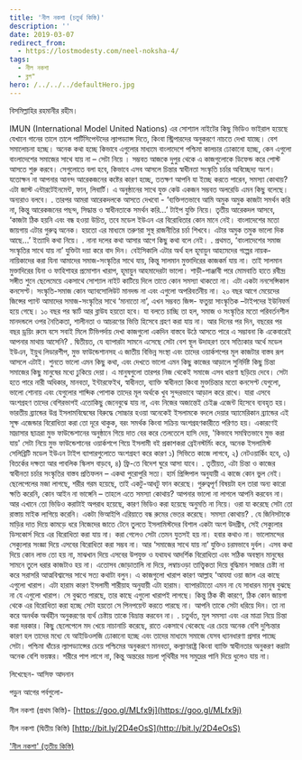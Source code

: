 ```yaml
---
title: 'নীল নকশা (চতুর্থ কিস্তি)'
description: ''
date: 2019-03-07
redirect_from:
  - https://lostmodesty.com/neel-noksha-4/
tags:
  - নীল নকশা
  - ব্লগ"
hero: /../../../defaultHero.jpg
---
```


বিসমিল্লাহির রহমানীর রহীম।

IMUN (International Model United Nations) এর সোশ্যাল নাইটের কিছু ভিডিও ভাইরাল হয়েছে যেখানে গানের তালে তালে পার্টিসিপেন্টদের ল্যাপড্যান্স দিতে, কিংবা স্ট্রিপারদের অনুকরণে নাচতে দেখা যাচ্ছে। বেশ সমালোচনা হচ্ছে। অনেক কথা হচ্ছে কিভাবে এগুলোর মাধ্যমে বাংলাদেশে পশ্চিমা কালচার ঢোকানো হচ্ছে, কেন এগুলো বাংলাদেশের সমাজের সাথে যায় না – সেটা নিয়ে । সম্ভবত আজকে দুপুর থেকে এ কাজগুলোকে ডিফেন্ড করে পোস্ট আসতে শুরু করবে। সেগুলোতে বলা হবে, কিভাবে এসব আসলে চিন্তার স্বাধীনতা সংস্কৃতি চর্চার অবিচ্ছেদ্য অংশ। যতোক্ষন না আপনার আনন্দ আরেকজনের কষ্টের কারণ হচ্ছে, ততক্ষণ আপনি যা ইচ্ছে করতে পারেন, সমস্যা কোথায়? এটা জাস্ট এন্টারটেইনমেন্ট, ফান, লিবার্টি। এ অনুষ্ঠানের সাথে যুক্ত কেউ একজন সম্ভবত অলরেডি এমন কিছু বলেছে। অন্যরাও বলবে। . তারপর আমরা আরেকদলকে আসতে দেখবো - ‘ব্যক্তিগতভাবে আমি অমুক অমুক কাজটা সমর্থন করি না, কিন্তু আরেকজনের পছন্দ, সিদ্ধান্ত ও স্বাধীনতাকে সমর্থন করি...’ টাইপ যুক্তি নিয়ে। তৃতীয় আরেকদল আসবে, ‘কাজটা ঠিক হয়নি এবং বন্ধ হওয়া উচিত, তবে মডেল ইউএন এর বিরোধিতার কোন মানে নেই। বাংলাদেশের মতো জায়গায় এটার গুরুত্ব অনেক। হয়তো এর মাধ্যমে তরুণরা সুস্থ রাজনীতির চর্চা শিখবে। এটার অমুক তমুক ভালো দিক আছে...’ ইত্যাদি কথা নিয়ে। . নানা দলের কথা আসার আগে কিছু কথা বলে নেই। . প্রথমত, ‘বাংলাদেশের সমাজ সংস্কৃতির সাথে যায় না’ যুক্তিটা দয়া করে বাদ দিন। বেইসিকালি এটার অর্থ হল হূমায়ুন আহমেদের গল্পের নায়ক-নায়িকাদের করা যিনা আমাদের সমাজ-সংস্কৃতির সাথে যায়, কিন্তু সালমান মুক্তাদিরের কাজকর্ম যায় না। তাই সালমান মুক্তাদিরের যিনা ও ফাহিশাহর প্রমোশান খারাপ, হূমায়ুন আহমাদেরটা ভালো। শাড়ী-পাঞ্জাবী পরে মোমবাতি হাতে রবীন্দ্র সঙ্গীত শুনে ছেলেমেয়ে একসাথে সোশ্যাল নাইট কাটিয়ে দিলে তাতে কোন সমস্যা থাকতো না। এটা একটা ননসেন্সিকাল কনসেপ্ট। সংস্কৃতি-সমাজ কোন অ্যাবসোলিউট মানদন্ড না এবং এগুলো অপরিবর্তনীয় না। ২০ বছর আগে মেয়েদের জিন্সের প্যান্ট আমাদের সমাজ-সংস্কৃতির সাথে ‘মানাতো না’, এখন সম্ভবত জিন্স- ফতুয়া সাংস্কৃতিক –টাইপদের ইউনিফর্ম হয়ে গেছে। ১০ বছর পর স্কার্ট আর ব্লাউয হয়তো হবে। যা বলতে চাচ্ছি তা হল, সমাজ ও সংস্কৃতির মতো পরিবর্তনশীল মানদন্ডলে ওপর নৈতিকতা, শালীনতা ও আচরণের ভিত্তি হিসেবে গ্রহণ করা যায় না। আর দিনের পর দিন, বছরের পর বছর ড্রয়িং রুমে বসে সবাই মিলে টিভিপর্দায় দেখা কাজগুলো একদিন বাস্তবে উঠে আসতে পারে এ সম্ভাবনা কি একেবারেই আপনার মাথায় আসেনি? . দ্বিতীয়ত, যে ব্যাপারটা সামনে এসেছে সেটা বেশ স্থূল উদাহরণ তবে সত্যিকার অর্থে মডেল ইউএন, ইয়ুথ লিডারশীপ, মুভ ফাউন্ডেশানসহ এ জাতীয় বিভিন্ন সংস্থা এবং তাদের ওয়ার্কশপের মূল কাজটার বাস্তব রূপ আসলে এটাই। শুনতে ভালো এমন কিছু কথা, এবং দেখতে ভালো এমন কিছু কাজের আড়ালে সুনির্দিষ্ট কিছু চিন্তা সমাজের কিছু মানুষের মধ্যে ঢুকিয়ে দেয়া। এ মানুষগুলো তারপর নিজ থেকেই সমাজে এসব ধারণা ছড়িয়ে দেবে। সেটা হতে পারে নারী অধিকার, মানবতা, ইন্টারফেইথ, স্বাধীনতা, ব্যাক্তি স্বাধীনতা কিংবা মুক্তচিন্তার মতো কনসেপ্ট যেগুলো, ভালো শোনায় এবং যেগুলোর শাব্দিক পোশাক তাদের মূল অর্থকে খুব সুন্দরভাবে আড়াল করে রাখে। যারা এসবে অংশগ্রহণ তাদের বেশিরভাগই এতোকিছু জেনেবুঝে যায় না, এবং নিজের অজান্তেই চেইঞ্জ এজেন্ট হিসেবে ব্যবহৃত হয়। ভারতীয় ব্র্যান্ডের উগ্র ইসলামবিদ্বেষের বিরুদ্ধে সোচ্চার হওয়া অনেকেই ইসলামকে বদলে দেয়ার অ্যামেরিকান ব্র্যান্ডের এই সূক্ষ এজেন্ডার বিরোধিতা করা তো দূরে থাকুক, বরং সমর্থক কিংবা সক্রিয় অংশগ্রহণকারীতে পরিণত হয়। একারণেই মাদ্রাসার ছাত্ররা মুভ ফাউন্ডেশানের অনুষ্ঠানে গিয়ে দাত বের করে তেলতেলে হাসি দেয়, 'কিভাবে সমন্বিতভাবে মুভ করা যায়' সেটা নিয়ে মুভ ফাউন্ডেশানের ওয়ার্কশপে গিয়ে ইসলামী বই প্রকাশকরা ব্রেইনস্টর্মিং করে, অনেক ইসলামিস্ট সেলিব্রিটি মডেল ইউএন টাইপ ব্যাপারগুলোতে অংশগ্রহণ করে কারণ ১) সিভিতে কাজে লাগবে, ২) নেটওয়ার্কিং হবে, ৩) বিতর্কের দক্ষতা আর পাবলিক স্কিলস বাড়বে, ৪) ফ্রি-তে বিদেশ ঘুরে আসা যাবে। . তৃতীয়ত, এটা চিন্তা ও কাজের স্বাধীনতা চর্চার সংস্কৃতির বাস্তব প্রতিফলন – একথা পুরোপুরি সত্য। হার্ম প্রিন্সিপাল অনুযায়ী এ কাজে কোন ভুল নেই। ছেলেপেলের মজা লাগছে, শরীর গরম হয়েছে, তাই একটু-আধটু ফান করেছে। গুরুত্বপূর্ণ বিষয়টা হল তারা অন্য কারো ক্ষতি করেনি, কোন আইন না ভাঙ্গেনি – তাহলে এতে সমস্যা কোথায়? আপনার ভালো না লাগলে আপনি করবেন না। আর এখানে তো ভিডিও করাটাই অপরাধ হয়েছে, কারণ ভিডিও করা হয়েছে অনুমতি না নিয়ে। ওরা যা করেছে সেটা তো রাস্তায় মাইক লাগিয়ে করেনি। একটা ভিআইপি এরিয়াতে বন্ধ রুমের ভেতর করেছে। সমস্যা কোথায়? . যে জিনিসটাকে মাড়ির দাত দিয়ে কামড়ে ধরে নিজেদের জাতে টেনে তুলতে ইসলামিস্টদের বিশাল একটা অংশ উদগ্রীব, সেই সেক্যুলার ডিসকোর্স দিয়ে এর বিরোধিতা করা যায় না। করা গেলেও সেটা তেমন যুতসই হয় না। হবার কথাও না। ভালোমন্দের সেক্যুলার সংজ্ঞা দিয়ে এসবের বিরোধিতা করা সম্ভব না। আর ‘সমাজের সাথে যায় না’ যুক্তিও চরমভাবে দুর্বল। এসব কথা দিয়ে কোন লাভ তো হয় না, মাঝখান দিয়ে এসবের উপযুক্ত ও যথাযথ আদর্শিক বিরোধিতা এবং সঠিক অবস্থান মানুষের সামনে তুলে ধরার কাজটাও হয় না। এতোসব জোড়াতালি না দিয়ে, লম্বাচওড়া তাত্ত্বিকতা দিয়ে বুদ্ধিমান সাজার চেষ্টা না করে সরাসরি আত্মবিশ্বাসের সাথে সত্য কথাটা বলুন। এ কাজগুলো খারাপ কারণ আল্লাহ ‘আযযা ওয়া জাল এর কাছে এগুলো খারাপ। এটা হারাম কারণ ইসলামী শারীয়াহ অনুযায়ী এটা হারাম। ব্যাপারটাতো এমন না যে সাধারন মানুষ বুঝছে না যে এগুলো খারাপ। সে বুঝতে পারছে, তার কাছে এগুলো খারাপই লাগছে। কিন্তু ঠিক কী কারণে, ঠিক কোন জায়গা থেকে এর বিরোধিতা করা হচ্ছে সেটা হয়তো সে পিনপয়েন্ট করতে পারছে না। আপনি তাকে সেটা ধরিয়ে দিন। তা না করে অনর্থক অর্থহীন অনুকরণের ব্যর্থ চেষ্টায় তাকে বিভ্রান্ত করবেন না। . চতুর্থত, মূল সমস্যা এবং এর মাত্রা নিয়ে চিন্তা করা দরকার। কিছু ছেলেপেলে মদ খেয়ে নাচানাচি করেছে, রাতে একসাথে থেকেছে এর চেয়ে অনেক বেশি দুশ্চিন্তার কারণ হল তাদের মধ্যে যে আইডিওলজি ঢোকানো হচ্ছে এবং তাদের মাধ্যমে সমাজে যেসব ধ্যানধারণা প্রসার পাচ্ছে সেটা। পশ্চিমা ধাঁচের ল্যাপড্যান্সের চেয়ে পশ্চিমের অনুকরণে মানবতা, কল্যাণরাষ্ট্র কিংবা ব্যাক্তি স্বাধীনতার অনুকরণ করাটা অনেক বেশি ভয়ঙ্কর। শরীরে পাপ লাগে না, কিন্তু অন্তরের ময়লা পৃথিবীর সব সমুদ্রের পানি দিয়ে ধুলেও যায় না।

লিখেছেন- আসিফ আদনান

পড়ুন আগের পর্বগুলো-

নীল নকশা (প্রথম কিস্তি)- [https://goo.gl/MLfx9j](https://goo.gl/MLfx9j)

নীল নকশা (দ্বিতীয় কিস্তি) [http://bit.ly/2D4eOsS](http://bit.ly/2D4eOsS)

['নীল নকশা' (তৃতীয় কিস্তি)](https://lostmodesty.com/2018/08/%E0%A6%A8%E0%A7%80%E0%A6%B2-%E0%A6%A8%E0%A6%95%E0%A6%B6%E0%A6%BE-%E0%A6%A4%E0%A7%83%E0%A6%A4%E0%A7%80%E0%A7%9F-%E0%A6%95%E0%A6%BF%E0%A6%B8%E0%A7%8D%E0%A6%A4%E0%A6%BF/)
